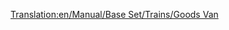 [[Translation:en/Manual/Base Set/Trains/Goods Van]]
{{it/Manual/Base Set/Trains/Vagoni|Name=Vagone beni
|NormalCost=€ 2.226
|NormalWeight=21 / 33 t
|Picture=[[File:en/Manual/Base Set/Trains/Goodsvan.png]]
|NormalCapacity=25 casse di merci
|MonoCost="
|MonoWeight=21 / 36 t
|MonoCapacity=30 casse di merci
|MagCost="
|MagWeight=21 / 37 t
|MagCapacity=32 casse di merci
|Description=Il carro merci è concepito per il trasporto generico di [[it/Merci|merci]], principlamente prodotte dalle industrie e indirizzate alle città. Questo carro è disponibile per il clima [[en/Clima#temperato|temperato]], [[en/Clima#sub-artico|sub-artico]] e [[en/Clima#tropicale |tropicale]].
}}